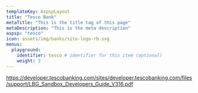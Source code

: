 ```yaml
---
templateKey: AspspLayout
title: "Tesco Bank"
metaTitle: "This is the title tag of this page"
metaDescription: "This is the meta description"
aspsp: "tesco"
icon: assets/img/banks/site-logo-rb.svg
menus:
  playground: 
    identifier: tesco # identifier for this item (optional)
    weight: 3
---
```




https://developer.tescobanking.com/sites/developer.tescobanking.com/files/support/LBG_Sandbox_Developers_Guide_V316.pdf

